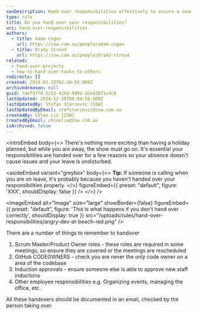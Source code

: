 ```yaml
---
seoDescription: Hand over responsibilities effectively to ensure a seamless transition and minimize disruptions during your absence.
type: rule
title: Do you hand over your responsibilities?
uri: hand-over-responsibilities
authors:
  - title: Adam Cogan
    url: https://ssw.com.au/people/adam-cogan
  - title: Brady Stroud
    url: https://ssw.com.au/people/brady-stroud
related:
  - hand-over-projects
  - how-to-hand-over-tasks-to-others
redirects: []
created: 2024-03-15T02:10:55.000Z
archivedreason: null
guid: 7aef9778-5c53-420d-9991-d2e038f1e4c6
lastUpdated: 2024-12-20T00:04:50.000Z
lastUpdatedBy: Stefan Starcevic [SSW]
lastUpdatedByEmail: stefstarcevic@ssw.com.au
createdBy: Chloe Lin [SSW]
createdByEmail: chloelin@ssw.com.au
isArchived: false
---
```


<introEmbed
  body={<>
There's nothing more exciting than having a holiday planned, but while you are away, the show must go on.
It's essential your responsibilities are handed over for a few reasons so your absence doesn't cause issues and your leave is undisturbed.

<asideEmbed
  variant="greybox"
  body={<>
    **Tip:** If someone is calling when you are on leave, it's probably because you haven't handed over your responsibilities properly.
  </>}
  figureEmbed={{
    preset: "default",
    figure: 'XXX',
    shouldDisplay: false
  }}
/>
  </>}
/>

<imageEmbed
  alt="Image"
  size="large"
  showBorder={false}
  figureEmbed={{
    preset: "default",
    figure: 'This is what happens if you don\'t hand over correctly',
    shouldDisplay: true
  }}
  src="/uploads/rules/hand-over-responsibilities/angry-dev-at-beach-red.png"
/>

There are a number of things to remember to handover

1. Scrum Master/Product Owner roles - these roles are required in some meetings, so ensure they are covered or the meetings are rescheduled
2. GitHub CODEOWNERS - check you are never the only code owner on a area of the codebase
3. Induction approvals - ensure someone else is able to approve new staff inductions
4. Other employee responsibilities e.g. Organizing events, managing the office, etc.

All these handovers should be documented in an email, checked by the person taking over.
